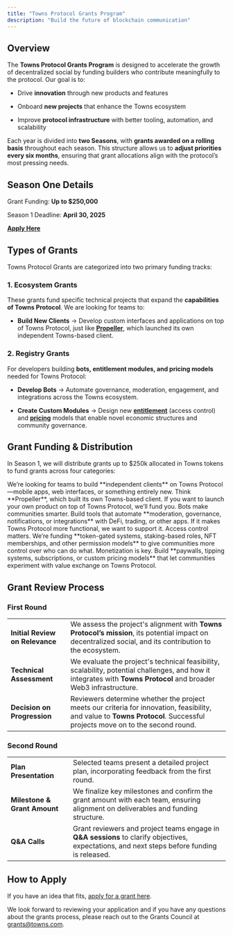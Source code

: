 ```yaml
---
title: "Towns Protocol Grants Program"
description: "Build the future of blockchain communication"
---
```


## **Overview**

The **Towns Protocol Grants Program** is designed to accelerate the growth of decentralized social by funding builders who contribute meaningfully to the protocol. Our goal is to:

* Drive **innovation** through new products and features

* Onboard **new projects** that enhance the Towns ecosystem

* Improve **protocol infrastructure** with better tooling, automation, and scalability

Each year is divided into **two Seasons**, with **grants awarded on a rolling basis** throughout each season. This structure allows us to **adjust priorities every six months**, ensuring that grant allocations align with the protocol’s most pressing needs.

## Season One Details

Grant Funding: **Up to $250,000** 

Season 1 Deadline: **April 30, 2025**

[**Apply Here**](https://form.typeform.com/to/bGX4kWyn)

## **Types of Grants**

Towns Protocol Grants are categorized into two primary funding tracks:

### **1. Ecosystem Grants**&#x20;

These grants fund specific technical projects that expand the **capabilities of Towns Protocol**. We are looking for teams to:

* **Build New Clients** → Develop custom interfaces and applications on top of Towns Protocol, just like [**Propeller**](https://propeller.chat/), which launched its own independent Towns-based client.

### **2. Registry Grants**

For developers building **bots, entitlement modules, and pricing models** needed for Towns Protocol:

* **Develop Bots** → Automate governance, moderation, engagement, and integrations across the Towns ecosystem.

* **Create Custom Modules** → Design new [**entitlement**](https://docs.towns.com/towns-smart-contracts/roles-entitlements) (access control) and [**pricing**](https://docs.towns.com/towns-smart-contracts/pricing-modules) models that enable novel economic structures and community governance.

## **Grant Funding & Distribution**

In Season 1, we will distribute grants up to $250k allocated in Towns tokens to fund grants across four categories:

<AccordionGroup>
  <Accordion title="Building New Clients" defaultOpen={false}>
    We’re looking for teams to build **independent clients** on Towns Protocol—mobile apps, web interfaces, or something entirely new. Think **Propeller**, which built its own Towns-based client. If you want to launch your own product on top of Towns Protocol, we’ll fund you.
  </Accordion>

  <Accordion title="Building Bots " defaultOpen={false}>
    Bots make communities smarter. Build tools that automate **moderation, governance, notifications, or integrations** with DeFi, trading, or other apps. If it makes Towns Protocol more functional, we want to support it.
  </Accordion>

  <Accordion title="Building Entitlement Modules" defaultOpen={false}>
    Access control matters. We’re funding **token-gated systems, staking-based roles, NFT memberships, and other permission models** to give communities more control over who can do what.
  </Accordion>

  <Accordion title="Building Pricing Modules" defaultOpen={false}>
    Monetization is key. Build **paywalls, tipping systems, subscriptions, or custom pricing models** that let communities experiment with value exchange on Towns Protocol.
  </Accordion>
</AccordionGroup>

## Grant Review Process


### First Round

|                                             |                                                                                                                                                                           |
| ------------------------------------------- | ------------------------------------------------------------------------------------------------------------------------------------------------------------------------- |
| **Initial Review on Relevance**             | We assess the project's alignment with **Towns Protocol’s mission**, its potential impact on decentralized social, and its contribution to the ecosystem.                 |
| **Technical Assessment**                    | We evaluate the project's technical feasibility, scalability, potential challenges, and how it integrates with **Towns Protocol** and broader Web3 infrastructure.        |
| **Decision on Progression**                 | Reviewers determine whether the project meets our criteria for innovation, feasibility, and value to **Towns Protocol**. Successful projects move on to the second round. |


### Second Round

|                                             |                                                                                                                                                                           |
| ------------------------------------------- | ------------------------------------------------------------------------------------------------------------------------------------------------------------------------- |
| **Plan Presentation**                       | Selected teams present a detailed project plan, incorporating feedback from the first round.                                                                              |
| **Milestone & Grant Amount** | We finalize key milestones and confirm the grant amount with each team, ensuring alignment on deliverables and funding structure.                                         |
| **Q\&A Calls**                              | Grant reviewers and project teams engage in **Q\&A sessions** to clarify objectives, expectations, and next steps before funding is released.                             |

## How to Apply

If you have an idea that fits, [apply for a grant here](https://form.typeform.com/to/bGX4kWyn). &#x20;

We look forward to reviewing your application and if you have any questions about the grants process, please reach out to the Grants Council at [grants@towns.com](mailto:grants@towns.com).